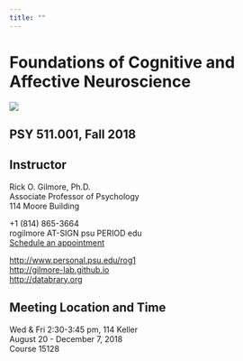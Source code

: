 ```yaml
---
title: ""
---
```


# Foundations of Cognitive and Affective Neuroscience

<img src="https://woodgatesview.files.wordpress.com/2013/05/brain-dead.jpg?w=274&h=300"/>

## PSY 511.001, Fall 2018

## Instructor

Rick O. Gilmore, Ph.D.</br>
Associate Professor of Psychology</br>
114 Moore Building</br>

+1 (814) 865-3664</br>
rogilmore AT-SIGN psu PERIOD edu</br>
[Schedule an appointment](http://doodle.com/rickgilmore)</br>

[http://www.personal.psu.edu/rog1](http://www.personal.psu.edu/rog1)</br>
[http://gilmore-lab.github.io](http://gilmore-lab.github.io)</br>
[http://databrary.org](http://databrary.org)

## Meeting Location and Time

Wed & Fri 2:30-3:45 pm, 114 Keller</br>
August 20 - December 7, 2018</br>
Course 15128</br>